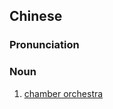 {{also|室内乐团}}
==Chinese==
{{zh-forms|s=室内乐团|type=22}}

===Pronunciation===
{{zh-pron
|m=shìnèi yuètuán
|c=sat1 noi6 ngok6 tyun4
|cat=n
}}

===Noun===
{{zh-noun}}

# [[chamber orchestra]]

{{zh-cat|Music}}